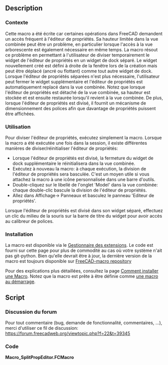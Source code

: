 <languages/>
{{Macro
|Name=SplitPropEditor
|Icon=
|Description=Cette macro permet de séparer temporairement l'éditeur de propriétés de la vue combo vers un widget docké séparé.
|Author=OpenBrain
|Date=2019-12-27
|Version=0.63
|FCVersion= 0.17+
|Download=
|SeeAlso=
}}

==Description==

===Contexte===

Cette macro a été écrite car certaines opérations dans FreeCAD demandent un accès fréquent à l'éditeur de propriétés. Sa hauteur limitée dans la vue combinée peut être un problème, en particulier lorsque l'accès à la vue arborescente est également nécessaire en même temps.
La macro résout ce problème en permettant à l'utilisateur de diviser temporairement le widget de l'éditeur de propriétés en un widget de dock séparé. Le widget nouvellement créé est défini à droite de la fenêtre lors de la création mais peut être déplacé (ancré ou flottant) comme tout autre widget de dock.
Lorsque l'éditeur de propriétés séparées n'est plus nécessaire, l'utilisateur peut fermer le widget supplémentaire et l'éditeur de propriétés est automatiquement replacé dans la vue combinée.
Notez que lorsque l'éditeur de propriétés est détaché de la vue combinée, sa hauteur est stockée et est ensuite restaurée lorsqu'il revient à la vue combinée.
De plus, lorsque l'éditeur de propriétés est divisé, il fournit un mécanisme de dimensionnement des polices afin que davantage de propriétés puissent être affichées.

===Utilisation===

Pour diviser l'éditeur de propriétés, exécutez simplement la macro.
Lorsque la macro a été exécutée une fois dans la session, il existe différentes manières de diviser/réinitialiser l'éditeur de propriétés:
* Lorsque l'éditeur de propriétés est divisé, la fermeture du widget de dock supplémentaire le réinitialisera dans la vue combinée.
* Exécutez à nouveau la macro: à chaque exécution, la division de l'éditeur de propriétés sera basculée. C'est un moyen utile si vous attachez la macro à une icône personnalisée dans une barre d'outils.
* Double-cliquez sur le libellé de l'onglet 'Model' dans la vue combinée: chaque double-clic bascule la division de l'éditeur de propriétés.
* Allez dans Affichage-> Panneaux et basculez le panneau 'Editeur de propriétés'.

Lorsque l'éditeur de propriétés est divisé dans son widget séparé, effectuez un clic du milieu de la souris sur la barre de titre du widget pour avoir accès au calibreur de polices.

===Installation===

La macro est disponible via le [[Std AddonMgr/fr|Gestionnaire des extensions]]. Le code est fourni sur cette page pour plus de commodité au cas où votre système n'ait pas git-python. Bien qu'elle devrait être à jour, la dernière version de la macro est toujours disponible sur [https://github.com/FreeCAD/FreeCAD-macros/blob/master/PureGui/SplitPropEditor.FCMacro FreeCAD-macro repository]

Pour des explications plus détaillées, consultez la page [[How to install macros/fr|Comment installer une Macro]].
Notez que la macro est prête à être définie comme [[Macro at Startup/fr|une macro au démarrage]].

==Script==

=== Discussion du forum ===
Pour tout commentaire (bug, demande de fonctionnalité, commentaires, ...), merci d'utiliser ce fil de discussion:
https://forum.freecadweb.org/viewtopic.php?f=22&t=39345

===Code===

'''Macro_SplitPropEditor.FCMacro'''

{{MacroCode|code=
#!/usr/bin/python
#####################################
# Copyright (c) openBrain 2019
# Licensed under LGPL v2
#
# This FreeCAD macro will split the property editor from the combo view to a new dockable widget (panel)
# * The default widget is docked to the right of the window but can be freely moved
# * When the new widget is closed, the property editor is set back to its location in the combo view
# * When the macro has been run once, the new widget is registered in FC UI and can (shall) be hidden/shown as original panels are
# * Mouse middle click on the panel title displays a temporary slider to change font size
#
# Version history :
# *0.63 : add comments in the code
# *0.62 : property edit subpanel height is recorded and restored
# *0.61 : property editor split is toggles when 'Model' tab label is double clicked in Combo View
# *0.6 : improve behavior of macro so it toggles property editor split at each run
# *0.52 : stop timer when no more needed
# *0.51 : fix issue when separate Property View is enabled
# *0.5 : beta release
#
#####################################

__Name__ = 'SplitPropEditor'
__Comment__ = 'Splits the property editor from the combo view to a new dock widget (panel)'
__Author__ = 'openBrain'
__Version__ = '0.63'
__Date__ = '2019-12-27'
__License__ = 'LGPL v2'
__Web__ = 'https://www.freecadweb.org/wiki/Macro_SplitPropEditor'
__Wiki__ = 'https://www.freecadweb.org/wiki/Macro_SplitPropEditor'
__Icon__ = ''
__Help__ = 'Run macro once to create the new property editor panel'
__Status__ = 'Beta'
__Requires__ = 'FreeCAD >= 0.17'
__Communication__ = 'https://forum.freecadweb.org/viewtopic.php?f=22&t=39345'

### Perform needed imports
from PySide import QtCore, QtGui
import FreeCAD as App
import FreeCADGui as Gui

### Define a custom QDockWidget class
class PropEditor(QtGui.QDockWidget):

    def __init__(self):
        mw = Gui.getMainWindow() 
        pt = mw.findChild(QtGui.QWidget,'Combo View').findChild(QtGui.QWidget, 'propertyTab') # look for the property editor
        if not pt:
            raise Exception("Can't find property editor widget, exiting") 
        self.ptWid = pt.parent() # find property editor widget
        self.oldParent = pt.parent().parent() # find property editor parent (is a QSplitter)
        self.oldIndex = self.oldParent.indexOf(self.ptWid) # store index of property editor in the QSplitter
        self.font = QtGui.QFont(pt.font()) # store current font
        super(PropEditor, self).__init__() # run inherited class constructor
        self.setParent(mw)
        self.setObjectName("PropEdit")
        self.setWindowTitle("Property Editor")
        ### create a custom title bar widget so font can be sized when property editor is split
        self.titleWid = QtGui.QWidget()
        lay = QtGui.QHBoxLayout()
        self.fs = QtGui.QSlider(QtCore.Qt.Horizontal) # slider to size font
        oldPs = self.font.pointSize()
        self.fs.setSliderPosition(oldPs) # set default slider position
        self.fs.setMaximum(oldPs) # maximum font size is default one
        self.fs.setMinimum(int(oldPs/2+1)) # minimum font size is almost half the default one
        self.fs.setPageStep(1) # needed so mouse wheel step is 1
        self.fs.valueChanged.connect(self.changeFs)
        self.fs.sliderReleased.connect(self.changeFs) # needed to manage font sizer hiding when slider is held by user
        lay.addWidget(QtGui.QLabel("Size : "))
        lay.addWidget(self.fs)
        self.titleWid.setLayout(lay)
        self.timer = QtCore.QTimer(self) # set a timer so font sizer is hidden after some time
        self.timer.setInterval(2500)
        self.timer.timeout.connect(self.titleBarTo)
        ### connect to 'Model' tab label double-clicking to toggle split
        self.tb = mw.findChild(QtGui.QWidget,'Combo View').findChild(QtGui.QWidget, 'combiTab')
        self.tb.tabBarDoubleClicked.connect(self.toggleVisibility)

    def changeFs(self, fs=0): # called when font sizer slider is moved
        self.timer.start() # restart timeout timer
        if fs != 0:
            self.font.setPointSize(fs) # compute new font ...
            self.ptWid.setFont(self.font) # ... then apply

    def showEvent(self, event): # called when custom dock widget is shown
        self.ptHeight=self.oldParent.sizes() # record property editor height (handled at QSplitter to prevent opaque resizing)
        self.setWidget(self.ptWid) # transfer property editor widget to custom dock widget
        self.ptWid.setFont(self.font) # apply custom font size

    def hideEvent(self, event): # called when custom dock widget is hidden
        self.oldParent.insertWidget(self.oldIndex, self.ptWid) # reset property editor widget to combo view
        self.oldParent.setSizes(self.ptHeight) # restore property editor height
        self.ptWid.setFont(QtGui.QFont()) # restore default font of combo view

    def mousePressEvent(self, event): # called when mouse is pressed on the custom dock widget
        if event.button() == QtCore.Qt.MouseButton.MidButton: # if button is middle one
            self.setTitleBarWidget(self.titleWid) # show the font sizer in the title bar
            self.timer.start() # start timeout timer

    def titleBarTo(self): # called when timeout timer expires
        if not self.fs.isSliderDown(): # if slider is no more held by user
            self.resetTitleBar() # reset title bar

    def resetTitleBar(self):
        self.setTitleBarWidget(None) # set title bar to 'None' so it get back its default aspect
        self.timer.stop() # stop timeout timer

    def toggleVisibility(self, index = -2): # called to toggle property editor split ...
    # ... 'index' is needed when used as slot for 'Model' tab double-click ...
    # ... '-2' value can't be sent by signal so we know its a 'manual' call
        if index == -2 or self.tb.tabText(index).replace('&','') == 'Model': # if manual call or double-click on 'Model' tab label
            self.setVisible(self.isHidden()) # toggle custom dock widget visibility (behavior handled by show/hide events)

def run() : # define main function
    pe = Gui.getMainWindow().findChild(QtGui.QWidget, 'PropEdit') # check if a custom property editor dock widget already exist
    if not pe: # if doesn't exist yet
        Gui.getMainWindow().addDockWidget(QtCore.Qt.RightDockWidgetArea, PropEditor()) # create it
    else: # if already exists
        pe.toggleVisibility() # toggle property editor split

if __name__ == '__main__': # if macro called to run
    run()
}}